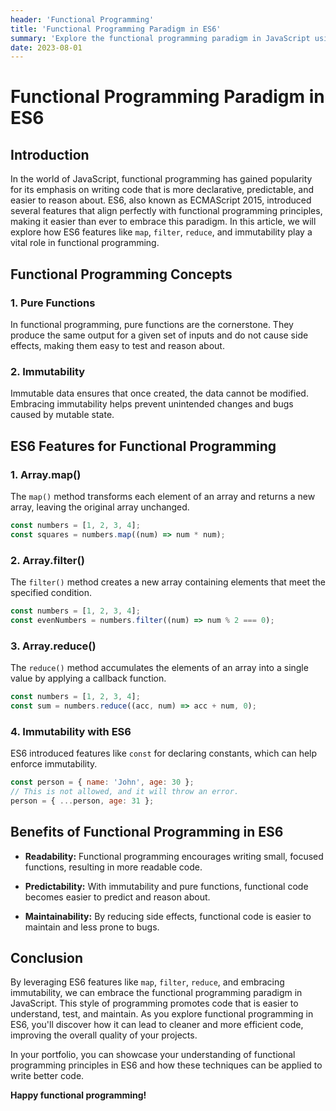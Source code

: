 ```yaml
---
header: 'Functional Programming'
title: 'Functional Programming Paradigm in ES6'
summary: 'Explore the functional programming paradigm in JavaScript using ES6 features like map, filter, reduce, and immutability to write cleaner, more concise, and maintainable code.'
date: 2023-08-01
---
```


# Functional Programming Paradigm in ES6

## Introduction

In the world of JavaScript, functional programming has gained popularity for its emphasis on writing code that is more declarative, predictable, and easier to reason about. ES6, also known as ECMAScript 2015, introduced several features that align perfectly with functional programming principles, making it easier than ever to embrace this paradigm. In this article, we will explore how ES6 features like `map`, `filter`, `reduce`, and immutability play a vital role in functional programming.

## Functional Programming Concepts

### 1. Pure Functions

In functional programming, pure functions are the cornerstone. They produce the same output for a given set of inputs and do not cause side effects, making them easy to test and reason about.

### 2. Immutability

Immutable data ensures that once created, the data cannot be modified. Embracing immutability helps prevent unintended changes and bugs caused by mutable state.

## ES6 Features for Functional Programming

### 1. Array.map()

The `map()` method transforms each element of an array and returns a new array, leaving the original array unchanged.

```javascript
const numbers = [1, 2, 3, 4];
const squares = numbers.map((num) => num * num);
```

### 2. Array.filter()

The `filter()` method creates a new array containing elements that meet the specified condition.

```javascript
const numbers = [1, 2, 3, 4];
const evenNumbers = numbers.filter((num) => num % 2 === 0);
```

### 3. Array.reduce()

The `reduce()` method accumulates the elements of an array into a single value by applying a callback function.

```javascript
const numbers = [1, 2, 3, 4];
const sum = numbers.reduce((acc, num) => acc + num, 0);
```

### 4. Immutability with ES6

ES6 introduced features like `const` for declaring constants, which can help enforce immutability.

```javascript
const person = { name: 'John', age: 30 };
// This is not allowed, and it will throw an error.
person = { ...person, age: 31 };
```

## Benefits of Functional Programming in ES6

-   **Readability:** Functional programming encourages writing small, focused functions, resulting in more readable code.

-   **Predictability:** With immutability and pure functions, functional code becomes easier to predict and reason about.

-   **Maintainability:** By reducing side effects, functional code is easier to maintain and less prone to bugs.

## Conclusion

By leveraging ES6 features like `map`, `filter`, `reduce`, and embracing immutability, we can embrace the functional programming paradigm in JavaScript. This style of programming promotes code that is easier to understand, test, and maintain. As you explore functional programming in ES6, you'll discover how it can lead to cleaner and more efficient code, improving the overall quality of your projects.

In your portfolio, you can showcase your understanding of functional programming principles in ES6 and how these techniques can be applied to write better code.

**Happy functional programming!**

